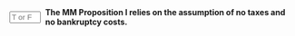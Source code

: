 ::: {.question-block}

<form onsubmit="event.preventDefault(); checkAnswerBox('module7_tf_q33','T')" style="display: flex; align-items: center; gap: 8px;">
  <input type="text" id="module7_tf_q33" name="module7_tf_q33" maxlength="1" placeholder="T or F" style="width: 55px;" data-correct-answer="T" /> 
  <label for="module7_tf_q33"><strong>The MM Proposition I relies on the assumption of no taxes and no bankruptcy costs.</strong></label>
</form>

<div id="feedback-module7_tf_q33" class="feedback" data-status="" style="display:none;">
This is TRUE. MM I holds only under those perfect market conditions.
</div>

:::